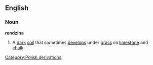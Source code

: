 ==English==
===Noun===
'''rendzina'''
#A [[dark]] [[soil]] that sometimes [[develop]]s under [[grass]] on [[limestone]] and [[chalk]].
[[Category:Polish derivations]]